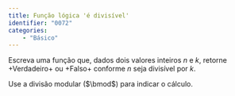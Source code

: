 ```yaml
---
title: Função lógica 'é divisível'
identifier: "0072"
categories:
    - "Básico"
---
```

::: {#exr-0072}
Escreva uma função que, dados dois valores inteiros $n$ e $k$, retorne +Verdadeiro+ ou +Falso+ conforme $n$ seja divisível por $k$.

Use a divisão modular ($\bmod$) para indicar o cálculo.
:::